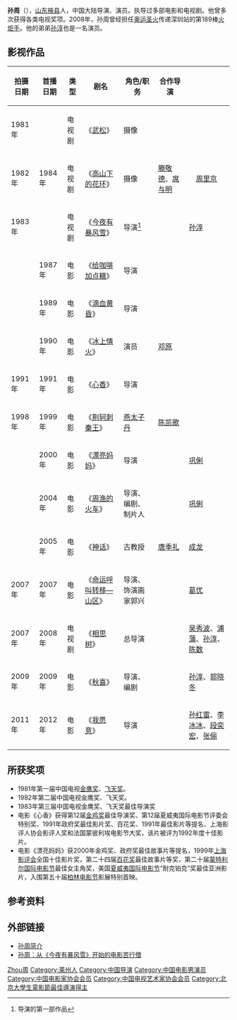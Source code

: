 {{藝人
|姓名 = 孙周
|類型 = 导演
|圖片 = 导演孙周.jpg
|圖片尺寸 = 180px
|圖片簡介 = 摄于电影《[[秋喜|秋喜]]》南京见面会
|羅馬拼音 = Sun Zhou
|國籍 = {{PRC}}
|民族 = 汉族
|籍貫 = [[山东|山东]][[掖县|掖县]]
|出生日期 = {{birth date and age|1954|8|1}}
|出生地點 = {{CHN}}[[山东省|山东省]][[济南市|济南市]] 
|職業 = 导演、摄影师、演员
|語言 = 汉语
|教育程度 = 
|宗教信仰 =
|配偶 = 张红梅
|兒女 = 
|父母 = 
|親屬 = 弟弟：[[孙淳|孙淳]]
|音樂類型 = 
|演奏樂器 = 
|出生地 = 
|出道作 = 
|唱片公司 = 
|經紀公司 = 
|網站 = 
|相關團體 = 
|獎項 = 
|IMDb = 0839008
}}
'''孙周'''（{{bd|1954年|8月1日|catIdx=S}}），[[山东|山东]][[掖县|掖县]]人，中国大陆导演、演员。执导过多部电影和电视剧。他曾多次获得各类电视奖项。2008年，孙周曾经担任[[奥运圣火|奥运圣火]]传递深圳站的第189棒[[火炬手|火炬手]]。他的弟弟[[孙淳|孙淳]]也是一名演员。

== 影视作品 ==
{| class="wikitable" 
|- 
! 拍摄日期 || 首播日期|| 类型 || 剧名 || 角色/职务 || 合作导演 || 
|-
| 1981年 || || 电视剧 || 《[[水浒_(电视剧)|武松]]》 || 摄像 ||  || 　 
|-
| 1982年 || 1984年 || 电视剧 || 《[[高山下的花环_(电视剧)|高山下的花环]]》 || 摄像 || [[滕敬德|滕敬德]]、[[席与明|席与明]] || 　[[周里京|周里京]]  
|-
| 1983年 || || 电视剧 || 《[[今夜有暴风雪_(电视剧)|今夜有暴风雪]]》 || 导演<ref>导演的第一部作品</ref>|| ||[[孙淳|孙淳]] 　   
|-
|  || 1987年 || 电影 || 《[[给咖啡加点糖|给咖啡加点糖]]》 || 导演 ||  || 
|-
|  || 1989年 || 电影 || 《[[滴血黄昏|滴血黄昏]]》 || 导演 ||  || 
|-
|  || 1990年 || 电影 || 《[[冰上情火|冰上情火]]》 || 演员 ||[[邓原|邓原]]|| 
|-
| 1991年 || 1991年 || 电影 || 《[[心香|心香]]》 || 导演 ||  || 
|-
| 1998年 || 1999年 || 电影 || 《[[荆轲刺秦王|荆轲刺秦王]]》 || [[燕太子丹|燕太子丹]] || [[陈凯歌|陈凯歌]] || 
|-
|  || 2000年 || 电影 || 《[[漂亮妈妈|漂亮妈妈]]》 || 导演 || ||[[巩俐|巩俐]] 
|-
|  || 2004年 || 电影 || 《[[周渔的火车|周渔的火车]]》 || 导演、编剧、制片人 || ||[[巩俐|巩俐]]
|-
|  || 2005年 || 电影 || 《[[神话_(电影)|神话]]》 || 古教授 || [[唐季礼|唐季礼]] ||[[成龙|成龙]]  
|-
| 2007年 || 2007年 || 电影 || 《[[命运呼叫转移|命运呼叫转移—山区]]》 ||导演、饰演画家郭兴 || ||[[葛优|葛优]] 
|-
| 2007年 || 2008年|| 电视剧 || 《[[相思树_(电视剧)|相思树]]》 || 总导演 || ||[[吴秀波|吴秀波]]、[[浦蒲|浦蒲]]、[[孙淳|孙淳]]、[[陈数|陈数]]
|-
| 2009年 || 2009年 || 电影 || 《[[秋喜|秋喜]]》 || 导演、编剧 || ||[[孙淳|孙淳]]、[[郭晓冬|郭晓冬]]
|-
| 2011年 ||2012年 || 电影 ||《[[我愿意|我愿意]]》||导演 ||||[[孙红雷|孙红雷]]、[[李冰冰|李冰冰]]、[[段奕宏|段奕宏]]、[[张俪|张俪]]
|}

== 所获奖项 ==
*1981年第一届中国电视[[金鹰奖|金鹰奖]]、[[飞天奖|飞天奖]]。
*1982年第二届中国电视金鹰奖、飞天奖。
*1983年第三届中国电视金鹰奖、飞天奖最佳导演奖
*电影《心香》获得第12届[[金鸡奖|金鸡奖]]最佳导演奖、第12届夏威夷国际电影节评委会特别奖、1991年政府奖最佳影片奖、百花奖、1991年最佳影片等提名、上海影评人协会影评人奖和法国蒙彼利埃电影节大奖，该片被评为1992年度十佳影片。
*电影《漂亮妈妈》获2000年金鸡奖、政府奖最佳故事片等提名，1999年[[上海影评会|上海影评会]]全国十佳影片奖，第二十四届[[百花奖|百花奖]]最佳故事片等奖，第二十届[[蒙特利尔国际电影节|蒙特利尔国际电影节]]最佳女主角奖，美国[[夏威夷国际电影节|夏威夷国际电影节]]“耐克铂克”奖最佳亚洲影片，入围第五十届[[柏林电影节|柏林电影节]]影展特别首映。

== 参考资料 ==
{{reflist}}

== 外部链接 ==
* [http://ent.sina.com.cn/v/2007-02-08/22181444121.html 孙周简介] {{Wayback|url=http://ent.sina.com.cn/v/2007-02-08/22181444121.html |date=20200920125757 }}
* [http://ent.sina.com.cn/m/c/2004-08-06/2148466293.html 孙周：从《今夜有暴风雪》开始的电影苦行僧] {{Wayback|url=http://ent.sina.com.cn/m/c/2004-08-06/2148466293.html |date=20200920125800 }}

{{中国电影金鸡奖最佳导演}}
{{北京大學生電影節最佳導演}}
{{优秀电影艺术家}}
{{中国电影家协会第八届理事会}}
{{中国电视艺术家协会第一届理事会}}

{{Authority control}}
{{DEFAULTSORT:sun zhou}}
[[Category:孙姓|Zhou周]]
[[Category:莱州人|Category:莱州人]]
[[Category:中国导演|Category:中国导演]]
[[Category:中国电影男演员|Category:中国电影男演员]]
[[Category:中国电影家协会会员|Category:中国电影家协会会员]]
[[Category:中国电视艺术家协会会员|Category:中国电视艺术家协会会员]]
[[Category:北京大學生電影節最佳導演得主|Category:北京大學生電影節最佳導演得主]]